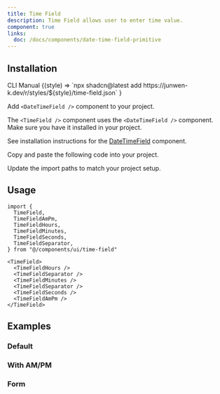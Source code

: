 ```yaml
---
title: Time Field
description: Time Field allows user to enter time value.
component: true
links:
  doc: /docs/components/date-time-field-primitive
---
```


<ComponentPreview name="time-field-demo" />

## Installation

<Tabs defaultValue="cli">

<TabsList>
  <TabsTrigger value="cli">CLI</TabsTrigger>
  <TabsTrigger value="manual">Manual</TabsTrigger>
</TabsList>

<TabsContent value="cli">

<InstallCodeBlockCommand>
  {(style) =>
    `npx shadcn@latest add https://junwen-k.dev/r/styles/${style}/time-field.json`
  }
</InstallCodeBlockCommand>

</TabsContent>

<TabsContent value="manual">

<Steps>

<Step>

Add `<DateTimeField />` component to your project.

</Step>

The `<TimeField />` component uses the `<DateTimeField />` component. Make sure you have it installed in your project.

See installation instructions for the [DateTimeField](/docs/components/date-time-field#installation) component.

<Step>Copy and paste the following code into your project.</Step>

<ComponentSource name="time-field" />

<Step>Update the import paths to match your project setup.</Step>

</Steps>

</TabsContent>

</Tabs>

## Usage

```tsx
import {
  TimeField,
  TimeFieldAmPm,
  TimeFieldHours,
  TimeFieldMinutes,
  TimeFieldSeconds,
  TimeFieldSeparator,
} from "@/components/ui/time-field"
```

```tsx
<TimeField>
  <TimeFieldHours />
  <TimeFieldSeparator />
  <TimeFieldMinutes />
  <TimeFieldSeparator />
  <TimeFieldSeconds />
  <TimeFieldAmPm />
</TimeField>
```

## Examples

### Default

<ComponentPreview name="time-field-demo" />

### With AM/PM

<ComponentPreview name="time-field-hour-12" />

### Form

<ComponentPreview name="time-field-form" />
